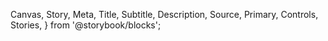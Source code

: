 
  Canvas,
  Story,
  Meta,
  Title,
  Subtitle,
  Description,
  Source,
  Primary,
  Controls,
  Stories,
} from '@storybook/blocks';


<Meta isTemplate />

<Title />
<Description />
<br />
<br />
## Varianter

{' '}

{' '}

<div class="container">
  <span class="elem">
    <Canvas of={NveButtonStories.Standard} />
  </span>
  <span class="elem">
    <Canvas of={NveButtonStories.Default} />
  </span>
  <span class="elem">
    <Canvas of={NveButtonStories.Outlined} />
  </span>
  <span class="elem">
    <Canvas of={NveButtonStories.Ghost} />
  </span>
</div>

## Størrelser

<div class="container">
  <span class="elem">
    <Canvas of={NveButtonStories.Small} />
  </span>
  <span class="elem">
    <Canvas of={NveButtonStories.Medium} />
  </span>
  <span class="elem">
    <Canvas of={NveButtonStories.Large} />
  </span>
</div>

## Disabled

<div class="container">
  <span class="elem">
    <Canvas of={NveButtonStories.Disabledone} />
  </span>
  <span class="elem">
    <Canvas of={NveButtonStories.Disabledtwo} />
  </span>
</div>

## Loading

<div class="container">
  <span class="elem">
    <Canvas of={NveButtonStories.Loadingone} />
  </span>
  <span class="elem">
    <Canvas of={NveButtonStories.Loadingtwo} />
  </span>
</div>

## Parametere/Props

Her kan du se hvilke parametere (props) komponenten kan ta imot og se endringer i kode

<Primary />
<Controls />

## <Stories />
